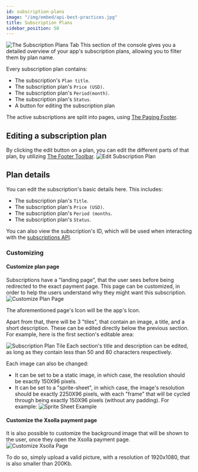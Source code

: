 ```yaml
---
id: subscription-plans
image: "/img/embed/api-best-practices.jpg"
title: Subscription Plans
sidebar_position: 50
---
```


![The Subscription Plans Tab](/assets/tools/developers-console/all-applications/subscriptions/subscription-plans/index.jpg)
This section of the console gives you a detailed overview of your app's subscription plans, allowing you to filter them by plan name. 

Every subscription plan contains:
- The subscription's `Plan title`.
- The subscription plan's `Price (USD)`.
- The subscription plan's `Period(month)`.
- The subscription plan's `Status`.
- A button for editing the subscription plan

The active subscriptions are split into pages, using [The Paging Footer](../../#the-footer-toolbar).

## Editing a subscription plan

By clicking the edit button on a plan, you can edit the different parts of that plan, by utilizing [The Footer Toolbar](../../#the-footer-toolbar).
![Edit Subscription Plan](/assets/tools/developers-console/all-applications/subscriptions/subscription-plans/edit-plan.jpg)

## Plan details

You can edit the subscription's basic details here. This includes:
- The subscription plan's `Title`.
- The subscription plan's `Price (USD)`.
- The subscription plan's `Period (months`.
- The subscription plan's `Status`.

You can also view the subscription's ID, which will be used when interacting with the [subscriptions API](/api/profile/subscriptions).

### Customizing

#### Customize plan page

Subscriptions have a "landing page", that the user sees before being redirected to the exact payment page.
This page can be customized, in order to help the users understand why they might want this subscription.
![Customize Plan Page](/assets/tools/developers-console/all-applications/subscriptions/subscription-plans/customize-plan-page.jpg)

The aforementioned page's Icon will be the app's Icon.

Apart from that, there will be 3 "tiles", that contain an image, a title, and a short description.
These can be edited directly below the previous section. For example, here is the first section's editable area:

![Subscription Plan Tile](/assets/tools/developers-console/all-applications/subscriptions/subscription-plans/plan-tile.jpg)
Each section's title and description can be edited, as long as they contain less than 50 and 80 characters respectively.

Each image can also be changed:
- It can be set to be a static image, in which case, the resolution should be exactly 150X96 pixels.
- It can be set to a "sprite-sheet", in which case, the image's resolution should be exactly 2250X96 pixels,
with each "frame" that will be cycled through being exactly 150X96 pixels (without any padding). For example:
![Sprite Sheet Example](/assets/tools/developers-console/all-applications/subscriptions/subscription-plans/plan-sprite-sheet.png)

#### Customize the Xsolla payment page

It is also possible to customize the background image that will be shown to the user, once they open the Xsolla payment page.
![Customize Xsolla Page](/assets/tools/developers-console/all-applications/subscriptions/subscription-plans/customize-xsolla.jpg)

To do so, simply upload a valid picture, with a resolution of 1920x1080, that is also smaller than 200Kb.